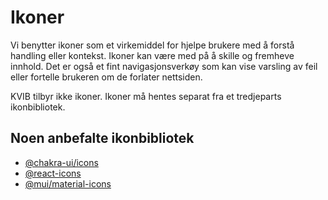 
<Meta title="Design Fundament/Ikoner" />

# Ikoner

Vi benytter ikoner som et virkemiddel for hjelpe brukere med å forstå handling eller kontekst. Ikoner kan være med på å skille og fremheve innhold. Det er også et fint navigasjonsverkøy som kan vise varsling av feil eller fortelle brukeren om de forlater nettsiden.

KVIB tilbyr ikke ikoner. Ikoner må hentes separat fra et tredjeparts ikonbibliotek.

## Noen anbefalte ikonbibliotek

- [@chakra-ui/icons](https://www.npmjs.com/package/@chakra-ui/icon)
- [@react-icons](https://www.npmjs.com/package/react-icons)
- [@mui/material-icons](https://mui.com/material-ui/material-icons/)
